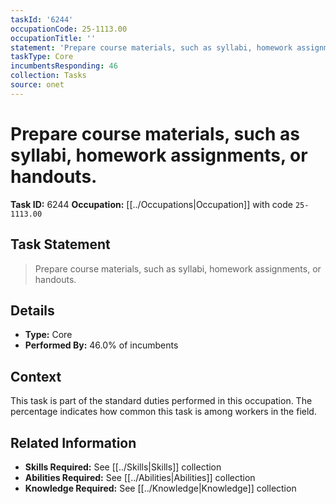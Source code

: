 ```yaml
---
taskId: '6244'
occupationCode: 25-1113.00
occupationTitle: ''
statement: 'Prepare course materials, such as syllabi, homework assignments, or handouts.'
taskType: Core
incumbentsResponding: 46
collection: Tasks
source: onet
---
```

# Prepare course materials, such as syllabi, homework assignments, or handouts.

**Task ID:** 6244
**Occupation:** [[../Occupations|Occupation]] with code `25-1113.00`

## Task Statement

> Prepare course materials, such as syllabi, homework assignments, or handouts.

## Details

- **Type:** Core
- **Performed By:** 46.0% of incumbents

## Context

This task is part of the standard duties performed in this occupation. The percentage indicates how common this task is among workers in the field.

## Related Information

- **Skills Required:** See [[../Skills|Skills]] collection
- **Abilities Required:** See [[../Abilities|Abilities]] collection
- **Knowledge Required:** See [[../Knowledge|Knowledge]] collection
